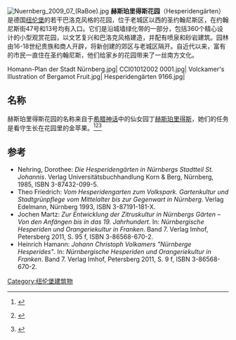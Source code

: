 [[File:Nuernberg_2009_07_(RaBoe).jpg|right]]
'''赫斯珀里得斯花园'''（Hesperidengärten）是德国[[纽伦堡|纽伦堡]]的若干巴洛克风格的花园，位于老城区以西的圣约翰尼斯区，在约翰尼斯街47号和13号均有入口。它们是沿城墙绿化带的一部分，包括360个精心设计的小型观赏花园，以文艺复兴和巴洛克风格建造，并配有喷泉和砂岩建筑。园林由16-18世纪贵族和商人开辟，将新创建的郊区与老城区隔开。自近代以来，富有的市民一直住在圣约翰尼斯，他们给家乡的花园带来了一丝南方文化。

<gallery>
Homann-Plan der Stadt Nürnberg.jpg|
CCI01012002 0001.jpg|
Volckamer's Illustration of Bergamot Fruit.jpg|
Hesperidengärten 9166.jpg|
</gallery>
== 名称 ==
赫斯珀里得斯花园的名称来自于[[希腊神话|希腊神话]]中的仙女园丁[[赫斯珀里得斯|赫斯珀里得斯]]，她们的任务是看守生长在花园里的金苹果。<ref name=":1">{{Literatur |Autor=Dorothee Nehring |Titel=Die Hesperidengärten in St. Johannis |Hrsg= |Sammelwerk= |Band= |Nummer= |Auflage= |Verlag=Korn & Berg |Ort=Nürnberg |Datum=1985 |ISBN=3874320995 |Seiten=8-9}}</ref><ref name=":3">{{Internetquelle |autor=Angela Jekosch |url=https://www.die-goetter.de/herakles-taten-12-hesperiden |titel=Herakles Taten 11: Hesperiden |werk= |hrsg= |datum=2009-01-20 |zugriff=2019-03-09 |sprache=de }} {{Wayback|url=https://www.die-goetter.de/herakles-taten-12-hesperiden |date=20170617231625 }}</ref><ref name=":4">{{Internetquelle |autor=Uwe A. Oster |url=https://www.wissenschaft.de/magazin/weitere-themen/goldene-aepfel-der-hesperiden/ |titel=Goldene Äpfel der Hesperiden |werk= |hrsg=DAMALS.de |datum=2011-05-18 |zugriff=2019-03-09 |sprache=de}}</ref> 

== 参考 ==
* Nehring, Dorothee: ''Die Hesperidengärten in Nürnbergs Stadtteil St. Johannis''. Verlag Universitätsbuchhandlung Korn & Berg, Nürnberg, 1985, ISBN 3-87432-099-5.
* Theo Friedrich: ''Vom Hesperidengarten zum Volkspark. Gartenkultur und Stadtgrünpflege vom Mittelalter bis zur Gegenwart in Nürnberg''. Verlag Edelmann, Nürnberg 1993, ISBN 3-87191-181-X.
* Jochen Martz: ''Zur Entwicklung der Zitruskultur in Nürnbergs Gärten – Von den Anfängen bis in das 19. Jahrhundert''. In: ''Nürnbergische Hesperiden und Orangeriekultur in Franken''. Band 7. Verlag Imhof, Petersberg 2011, S. 95 f, ISBN 3-86568-670-2.
* Heinrich Hamann: ''Johann Christoph Volkamers "Nürnberge Hesperides"''. In: ''Nürnbergische Hesperiden und Orangeriekultur in Franken''. Band 7. Verlag Imhof, Petersberg 2011, S. 9 f, ISBN 3-86568-670-2.
<references />
[[Category:纽伦堡建筑物|Category:纽伦堡建筑物]]